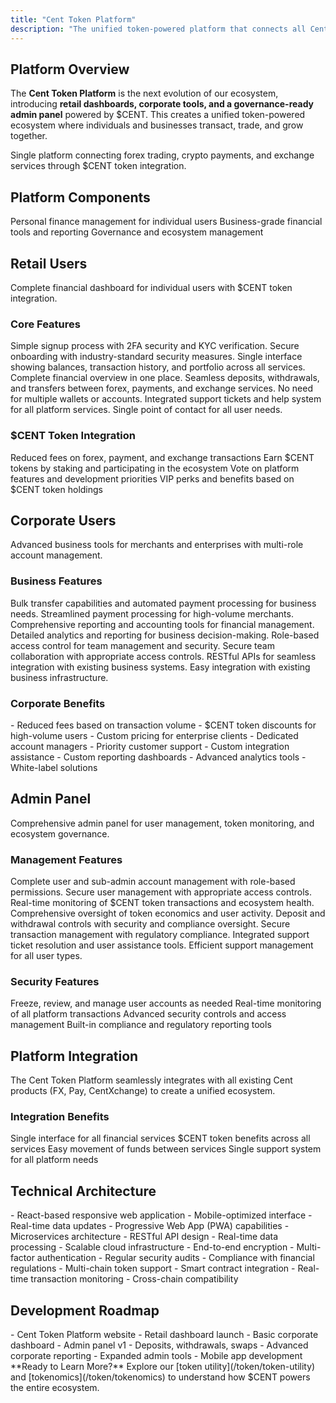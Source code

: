 ```yaml
---
title: "Cent Token Platform"
description: "The unified token-powered platform that connects all Cent services"
---
```


## Platform Overview

The **Cent Token Platform** is the next evolution of our ecosystem, introducing **retail dashboards, corporate tools, and a governance-ready admin panel** powered by $CENT. This creates a unified token-powered ecosystem where individuals and businesses transact, trade, and grow together.

<Card title="Unified Financial Ecosystem" icon="puzzle" horizontal>
  Single platform connecting forex trading, crypto payments, and exchange
  services through $CENT token integration.
</Card>

## Platform Components

<CardGroup cols={3}>
  <Card title="Retail Dashboard" icon="user" href="/products/retail-dashboard">
    Personal finance management for individual users
  </Card>
  <Card
    title="Corporate Dashboard"
    icon="building"
    href="/products/corporate-dashboard"
  >
    Business-grade financial tools and reporting
  </Card>
  <Card title="Admin Panel" icon="building-columns" href="/products/admin-panel">
    Governance and ecosystem management
  </Card>
</CardGroup>

## Retail Users

<Card title="Personal Finance Management" icon="user" horizontal>
  Complete financial dashboard for individual users with $CENT token
  integration.
</Card>

### Core Features

<Steps>
  <Step title="Account Setup">
    Simple signup process with 2FA security and KYC verification.
    <Check>Secure onboarding with industry-standard security measures.</Check>
  </Step>

  <Step title="Unified Dashboard">
    Single interface showing balances, transaction history, and portfolio across
    all services.
    <Check>Complete financial overview in one place.</Check>
  </Step>

  <Step title="Integrated Wallet">
    Seamless deposits, withdrawals, and transfers between forex, payments, and
    exchange services.
    <Check>No need for multiple wallets or accounts.</Check>
  </Step>

  <Step title="Support System">
    Integrated support tickets and help system for all platform services.
    <Check>Single point of contact for all user needs.</Check>
  </Step>
</Steps>

### $CENT Token Integration

<Columns cols={2}>
  <Card title="Fee Discounts" icon="percent">
    Reduced fees on forex, payment, and exchange transactions
  </Card>
  <Card title="Staking Rewards" icon="coins">
    Earn $CENT tokens by staking and participating in the ecosystem
  </Card>
  <Card title="Governance Rights" icon="building-columns">
    Vote on platform features and development priorities
  </Card>
  <Card title="Loyalty Tiers" icon="star">
    VIP perks and benefits based on $CENT token holdings
  </Card>
</Columns>

## Corporate Users

<Card title="Enterprise Financial Tools" icon="building" horizontal>
  Advanced business tools for merchants and enterprises with multi-role account
  management.
</Card>

### Business Features

<Steps>
  <Step title="Merchant Integration">
    Bulk transfer capabilities and automated payment processing for business
    needs.
    <Check>Streamlined payment processing for high-volume merchants.</Check>
  </Step>

  <Step title="Reporting & Analytics">
    Comprehensive reporting and accounting tools for financial management.
    <Check>
      Detailed analytics and reporting for business decision-making.
    </Check>
  </Step>

  <Step title="Multi-Role Accounts">
    Role-based access control for team management and security.
    <Check>Secure team collaboration with appropriate access controls.</Check>
  </Step>

  <Step title="API Integration">
    RESTful APIs for seamless integration with existing business systems.
    <Check>Easy integration with existing business infrastructure.</Check>
  </Step>
</Steps>

### Corporate Benefits

<AccordionGroup>
  <Accordion title="Volume Discounts" icon="chart">
    - Reduced fees based on transaction volume - $CENT token discounts for
    high-volume users - Custom pricing for enterprise clients
  </Accordion>

  <Accordion title="Priority Support" icon="headset">
    - Dedicated account managers - Priority customer support - Custom
    integration assistance
  </Accordion>

  <Accordion title="Advanced Features" icon="building-columns">
    - Custom reporting dashboards - Advanced analytics tools - White-label
    solutions
  </Accordion>
</AccordionGroup>

## Admin Panel

<Card title="Governance & Management" icon="building-columns" horizontal>
  Comprehensive admin panel for user management, token monitoring, and ecosystem
  governance.
</Card>

### Management Features

<Steps>
  <Step title="User Management">
    Complete user and sub-admin account management with role-based permissions.
    <Check>Secure user management with appropriate access controls.</Check>
  </Step>

  <Step title="Token Monitoring">
    Real-time monitoring of $CENT token transactions and ecosystem health.
    <Check>Comprehensive oversight of token economics and user activity.</Check>
  </Step>

  <Step title="Transaction Controls">
    Deposit and withdrawal controls with security and compliance oversight.
    <Check>Secure transaction management with regulatory compliance.</Check>
  </Step>

  <Step title="Support Management">
    Integrated support ticket resolution and user assistance tools.
    <Check>Efficient support management for all user types.</Check>
  </Step>
</Steps>

### Security Features

<Columns cols={2}>
  <Card title="Account Controls" icon="shield">
    Freeze, review, and manage user accounts as needed
  </Card>
  <Card title="Transaction Monitoring" icon="eye">
    Real-time monitoring of all platform transactions
  </Card>
  <Card title="Security Toggles" icon="lock">
    Advanced security controls and access management
  </Card>
  <Card title="Compliance Tools" icon="scale-balanced">
    Built-in compliance and regulatory reporting tools
  </Card>
</Columns>

## Platform Integration

<Info>
  The Cent Token Platform seamlessly integrates with all existing Cent products
  (FX, Pay, CentXchange) to create a unified ecosystem.
</Info>

### Integration Benefits

<CardGroup cols={2}>
  <Card title="Unified Experience" icon="link">
    Single interface for all financial services
  </Card>
  <Card title="Cross-Platform Rewards" icon="gift">
    $CENT token benefits across all services
  </Card>
  <Card title="Seamless Transfers" icon="rotate">
    Easy movement of funds between services
  </Card>
  <Card title="Unified Support" icon="headset">
    Single support system for all platform needs
  </Card>
</CardGroup>

## Technical Architecture

<AccordionGroup>
  <Accordion title="Frontend" icon="desktop">
    - React-based responsive web application - Mobile-optimized interface -
    Real-time data updates - Progressive Web App (PWA) capabilities
  </Accordion>

  <Accordion title="Backend" icon="server">
    - Microservices architecture - RESTful API design - Real-time data
    processing - Scalable cloud infrastructure
  </Accordion>

  <Accordion title="Security" icon="shield">
    - End-to-end encryption - Multi-factor authentication - Regular security
    audits - Compliance with financial regulations
  </Accordion>

  <Accordion title="Blockchain Integration" icon="link">
    - Multi-chain token support - Smart contract integration - Real-time
    transaction monitoring - Cross-chain compatibility
  </Accordion>
</AccordionGroup>

## Development Roadmap

<CardGroup cols={2}>
  <Card title="Phase 1 (Q4 2025)" icon="calendar">
    - Cent Token Platform website - Retail dashboard launch - Basic corporate
    dashboard - Admin panel v1
  </Card>
  <Card title="Phase 2 (Q1 2026)" icon="calendar">
    - Deposits, withdrawals, swaps - Advanced corporate reporting - Expanded
    admin tools - Mobile app development
  </Card>
</CardGroup>

<Note>
  **Ready to Learn More?** Explore our [token utility](/token/token-utility) and
  [tokenomics](/token/tokenomics) to understand how $CENT powers the entire
  ecosystem.
</Note>
